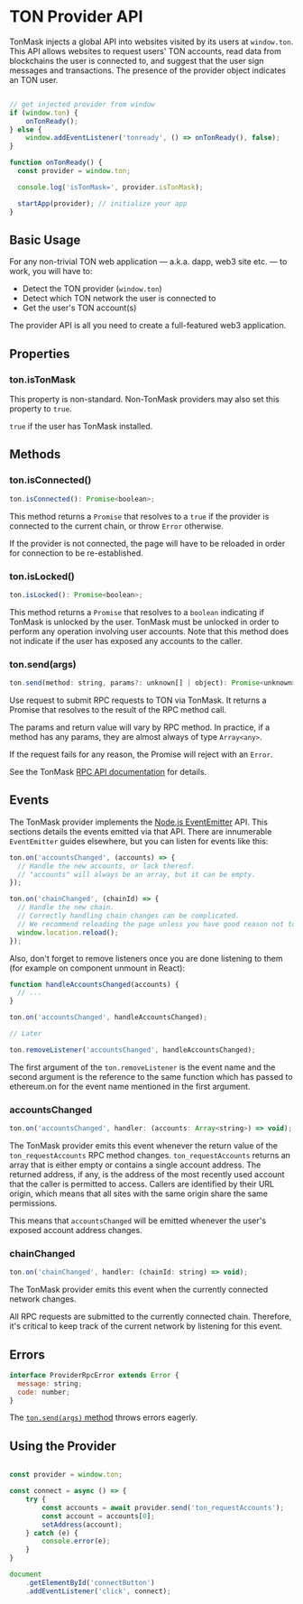 
# TON Provider API

TonMask injects a global API into websites visited by its users at `window.ton`. This API allows websites to request users' TON accounts,
read data from blockchains the user is connected to, and suggest that the user sign messages and transactions. The presence of the provider
object indicates an TON user.

```js

// get injected provider from window
if (window.ton) {
    onTonReady();
} else {
    window.addEventListener('tonready', () => onTonReady(), false);
}

function onTonReady() {
  const provider = window.ton;

  console.log('isTonMask=', provider.isTonMask);

  startApp(provider); // initialize your app
}
```

## Basic Usage

For any non-trivial TON web application — a.k.a. dapp, web3 site etc. — to work, you will have to:

- Detect the TON provider (`window.ton`)
- Detect which TON network the user is connected to
- Get the user's TON account(s)

The provider API is all you need to create a full-featured web3 application.

## Properties

### ton.isTonMask

<Callout>This property is non-standard. Non-TonMask providers may also set this property to `true`.</Callout>

`true` if the user has TonMask installed.

## Methods

### ton.isConnected()

```js
ton.isConnected(): Promise<boolean>;
```

This method returns a `Promise` that resolves to a `true` if the provider is connected to the current chain, or throw `Error` otherwise.

If the provider is not connected, the page will have to be reloaded in order for connection to be re-established.

### ton.isLocked()

```js
ton.isLocked(): Promise<boolean>;
```

This method returns a `Promise` that resolves to a `boolean` indicating if TonMask is unlocked by the user.
TonMask must be unlocked in order to perform any operation involving user accounts. Note that this method
does not indicate if the user has exposed any accounts to the caller.

### ton.send(args)

```js
ton.send(method: string, params?: unknown[] | object): Promise<unknown>;
```

Use request to submit RPC requests to TON via TonMask. It returns a Promise that resolves to the result of the RPC method call.

The params and return value will vary by RPC method. In practice, if a method has any params, they are almost always of type `Array<any>`.

If the request fails for any reason, the Promise will reject with an `Error`.

See the TonMask [RPC API documentation](/docs/api-reference/rpc-api) for details.

## Events

The TonMask provider implements the [Node.js EventEmitter](https://nodejs.org/api/events.html) API. This sections details the events emitted
via that API. There are innumerable `EventEmitter` guides elsewhere, but you can listen for events like this:

```js
ton.on('accountsChanged', (accounts) => {
  // Handle the new accounts, or lack thereof.
  // "accounts" will always be an array, but it can be empty.
});

ton.on('chainChanged', (chainId) => {
  // Handle the new chain.
  // Correctly handling chain changes can be complicated.
  // We recommend reloading the page unless you have good reason not to.
  window.location.reload();
});
```

Also, don't forget to remove listeners once you are done listening to them (for example on component unmount in React):

```js
function handleAccountsChanged(accounts) {
  // ...
}

ton.on('accountsChanged', handleAccountsChanged);

// Later

ton.removeListener('accountsChanged', handleAccountsChanged);
```

The first argument of the `ton.removeListener` is the event name and the second argument is the reference to the same
function which has passed to ethereum.on for the event name mentioned in the first argument.

### accountsChanged

```js
ton.on('accountsChanged', handler: (accounts: Array<string>) => void);
```

The TonMask provider emits this event whenever the return value of the `ton_requestAccounts` RPC method changes.
`ton_requestAccounts` returns an array that is either empty or contains a single account address. The returned address,
if any, is the address of the most recently used account that the caller is permitted to access. Callers are identified
by their URL origin, which means that all sites with the same origin share the same permissions.

This means that `accountsChanged` will be emitted whenever the user's exposed account address changes.

### chainChanged

```js
ton.on('chainChanged', handler: (chainId: string) => void);
```

The TonMask provider emits this event when the currently connected network changes.

All RPC requests are submitted to the currently connected chain. Therefore, it's critical to
keep track of the current network by listening for this event.

## Errors

```js
interface ProviderRpcError extends Error {
  message: string;
  code: number;
}
```

The [`ton.send(args)` method](#tonsendargs) throws errors eagerly.

## Using the Provider

```js

const provider = window.ton;

const connect = async () => {
    try {
        const accounts = await provider.send('ton_requestAccounts');
        const account = accounts[0];
        setAddress(account);
    } catch (e) {
        console.error(e);
    }
}

document
    .getElementById('connectButton')
    .addEventListener('click', connect);

```
